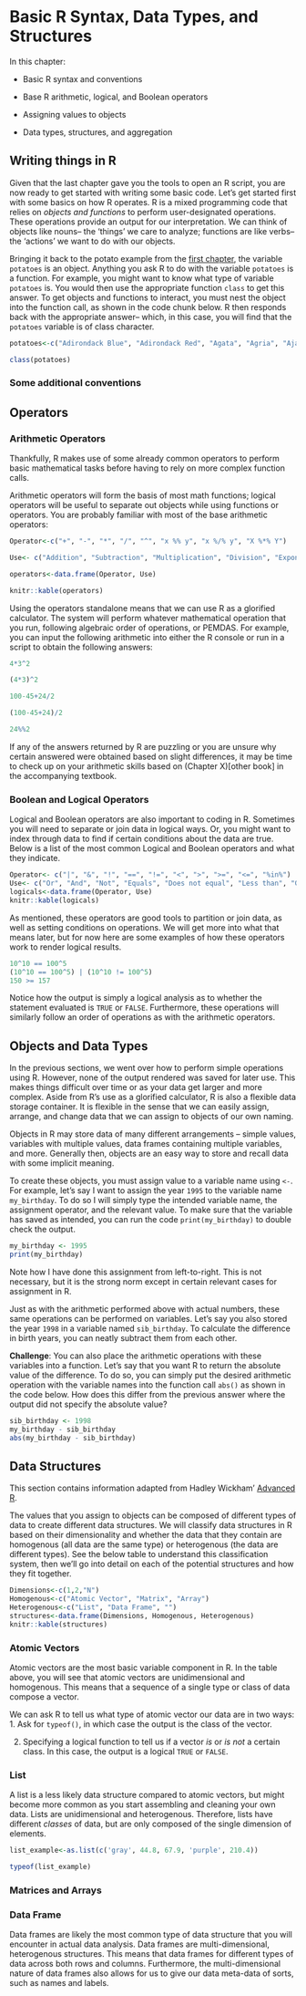 # Basic R Syntax, Data Types, and Structures {#ch5}

In this chapter: 

- Basic R syntax and conventions 

- Base R arithmetic, logical, and Boolean operators 

- Assigning values to objects 

- Data types, structures, and aggregation 


## Writing things in R 

Given that the last chapter gave you the tools to open an R script, you are now ready to get started with writing some basic code. Let's get started first with some basics on how R operates. R is a mixed programming code that relies on *objects and functions* to perform user-designated operations. These operations provide an output for our interpretation. We can think of objects like nouns-- the 'things' we care to analyze; functions are like verbs-- the 'actions' we want to do with our objects. 

Bringing it back to the potato example from the [first chapter](#intro), the variable `potatoes` is an object. Anything you ask R to do with the variable `potatoes` is a function. For example, you might want to know what type of variable `potatoes` is. You would then use the appropriate function `class` to get this answer. To get objects and functions to interact, you must nest the object into the function call, as shown in the code chunk below. R then responds back with the appropriate answer-- which, in this case, you will find that the `potatoes` variable is of class character. 

```r
potatoes<-c("Adirondack Blue", "Adirondack Red", "Agata", "Agria", "Ajanhuiri", "Almond", "Alpine Russet", "Alturas", "Amandine", "Allians", rep("s", 4990))
```

```r
class(potatoes)
```
### Some additional conventions


## Operators 

### Arithmetic Operators 

Thankfully, R makes use of some already common operators to perform basic mathematical tasks before having to rely on more complex function calls. 

Arithmetic operators will form the basis of most math functions; logical operators will be useful to separate out objects while using functions or operators. You are probably familiar with most of the base arithmetic operators: 

```r
Operator<-c("+", "-", "*", "/", "^", "x %% y", "x %/% y", "X %*% Y")

Use<- c("Addition", "Subtraction", "Multiplication", "Division", "Expontentiation", "Modulus (Finding a remainder)","Integral Division (uncommon)", "Matrix Multiplication") 

operators<-data.frame(Operator, Use)

knitr::kable(operators)
```

Using the operators standalone means that we can use R as a glorified calculator. The system will perform whatever mathematical operation that you run, following algebraic order of operations, or PEMDAS. For example, you can input the following arithmetic into either the R console or run in a script to obtain the following answers: 

```r
4*3^2 

(4*3)^2

100-45+24/2

(100-45+24)/2

24%%2
```

If any of the answers returned by R are puzzling or you are unsure why certain answered were obtained based on slight differences, it may be time to check up on your arithmetic skills based on (Chapter X)[other book] in the accompanying textbook. 

### Boolean and Logical Operators 

Logical and Boolean operators are also important to coding in R. Sometimes you will need to separate or join data in logical ways. Or, you might want to index through data to find if certain conditions about the data are true. Below is a list of the most common Logical and Boolean operators and what they indicate. 

```r
Operator<- c("|", "&", "!", "==", "!=", "<", ">", ">=", "<=", "%in%")
Use<- c("Or", "And", "Not", "Equals", "Does not equal", "Less than", "Greater than", "Less than or equal to", "Greater than or equal to", "Is in the set")
logicals<-data.frame(Operator, Use)
knitr::kable(logicals)
```

As mentioned, these operators are good tools to partition or join data, as well as setting conditions on operations. We will get more into what that means later, but for now here are some examples of how these operators work to render logical results. 

```r
10^10 == 100^5
(10^10 == 100^5) | (10^10 != 100^5)
150 >= 157
```

Notice how the output is simply a logical analysis as to whether the statement evaluated is `TRUE` or `FALSE`. Furthermore, these operations will similarly follow an order of operations as with the arithmetic operators. 

## Objects and Data Types 

In the previous sections, we went over how to perform simple operations using R. However, none of the output rendered was saved for later use. This makes things difficult over time or as your data get larger and more complex. Aside from R's use as a glorified calculator, R is also a flexible data storage container. It is flexible in the sense that we can easily assign, arrange, and change data that we can assign to objects of our own naming. 

Objects in R may store data of many different arrangements -- simple values, variables with multiple values, data frames containing multiple variables, and more. Generally then, objects are an easy way to store and recall data with some implicit meaning. 

To create these objects, you must assign value to a variable name using `<-`. For example, let's say I want to assign the year `1995` to the variable name `my_birthday`. To do so I will simply type the intended variable name, the assignment operator, and the relevant value. To make sure that the variable has saved as intended, you can run the code `print(my_birthday)` to double check the output. 

```r
my_birthday <- 1995 
print(my_birthday)
```

Note how I have done this assignment from left-to-right. This is not necessary, but it is the strong norm except in certain relevant cases for assignment in R. 

Just as with the arithmetic performed above with actual numbers, these same operations can be performed on variables. Let's say you also stored the year `1998` in a variable named `sib_birthday`. To calculate the difference in birth years, you can neatly subtract them from each other.

**Challenge**: You can also place the arithmetic operations with these variables into a function. Let's say that you want R to return the absolute value of the difference. To do so, you can simply put the desired arithmetic operation with the variable names into the function call `abs()` as shown in the code below. How does this differ from the previous answer where the output did not specify the absolute value? 

```r
sib_birthday <- 1998 
my_birthday - sib_birthday
abs(my_birthday - sib_birthday)
```

## Data Structures 

This section contains information adapted from Hadley Wickham' [Advanced R](http://adv-r.had.co.nz/Introduction.html). 

The values that you assign to objects can be composed of different types of data to create different data structures. We will classify data structures in R based on their dimensionality and whether the data that they contain are homogenous (all data are the same type) or heterogenous (the data are different types). See the below table to understand this classification system, then we'll go into detail on each of the potential structures and how they fit together.  

```r
Dimensions<-c(1,2,"N")
Homogenous<-c("Atomic Vector", "Matrix", "Array")
Heterogenous<-c("List", "Data Frame", "")
structures<-data.frame(Dimensions, Homogenous, Heterogenous)
knitr::kable(structures)
```

### Atomic Vectors 

Atomic vectors are the most basic variable component in R. In the table above, you will see that atomic vectors are unidimensional and homogenous. This means that a sequence of a single type or class of data compose a vector.

We can ask R to tell us what type of atomic vector our data are in two ways: 
1. Ask for `typeof()`, in which case the output is the class of the vector. 

2. Specifying a logical function to tell us if a vector *is* or *is not* a certain class. In this case, the output is a logical `TRUE` or `FALSE`.
  

### List 

A list is a less likely data structure compared to atomic vectors, but might become more common as you start assembling and cleaning your own data. Lists are unidimensional and heterogenous. Therefore, lists have different *classes* of data, but are only composed of the single dimension of elements. 

```r

list_example<-as.list(c('gray', 44.8, 67.9, 'purple', 210.4))

typeof(list_example)
```


### Matrices and Arrays 


### Data Frame 

Data frames are likely the most common type of data structure that you will encounter in actual data analysis. Data frames are multi-dimensional, heterogenous structures. This means that data frames for different types of data across both rows and columns. Furthermore, the multi-dimensional nature of data frames also allows for us to give our data meta-data of sorts, such as names and labels. 

